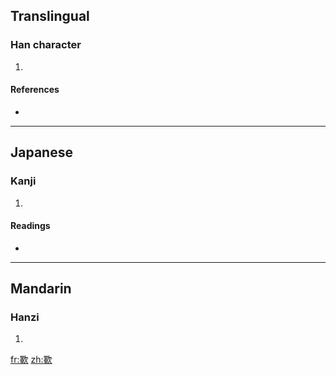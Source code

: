 ==Translingual==

===Han character===
{{Han char|rn=76|rad=欠|as=13|sn=17|four=|canj=田十弓人 (WJNO)}}

# {{defn|Han|sort=欠13}}

====References====
* {{Han ref|kx=0572.320|dkj=16220|hdz=32152.080|uh=6B5D|ud=27485}}

----

==Japanese==

===Kanji===
{{ja-kanji|grade=|rs=欠13}}

# {{defn|Japanese|sort=欠13}}

====Readings====
* {{ja-readings|on=[[えき]] (eki), [[やく]] (yaku), [[と]] (to), [[ず]] (zu)|kun=[[いやになる]] (iyaninaru)}}

----

==Mandarin==

===Hanzi===
{{cmn-hanzi|pin=[[yì]] ([[yi4]])|wg=i<sup>4</sup>}}

# {{defn|Mandarin|sort=欠13}}

[[fr:歝]]
[[zh:歝]]
